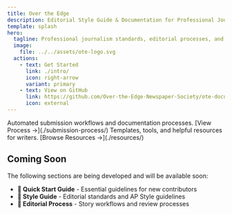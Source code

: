 ```yaml
---
title: Over the Edge
description: Editorial Style Guide & Documentation for Professional Journalism
template: splash
hero:
  tagline: Professional journalism standards, editorial processes, and writing excellence
  image:
    file: ../../assets/ote-logo.svg
  actions:
    - text: Get Started
      link: ./intro/
      icon: right-arrow
      variant: primary
    - text: View on GitHub
      link: https://github.com/Over-the-Edge-Newspaper-Society/ote-documentation
      icon: external
---
```



<CardGrid stagger>
  <Card title="� Submission Process" icon="document">
    Automated submission workflows and documentation processes.
    [View Process →](./submission-process/)
  </Card>
  
  <Card title="� Resources" icon="open-book">
    Templates, tools, and helpful resources for writers.
    [Browse Resources →](./resources/)
  </Card>
</CardGrid>

## Coming Soon

The following sections are being developed and will be available soon:

- **🚀 Quick Start Guide** - Essential guidelines for new contributors
- **📝 Style Guide** - Editorial standards and AP Style guidelines  
- **🔄 Editorial Process** - Story workflows and review processes
